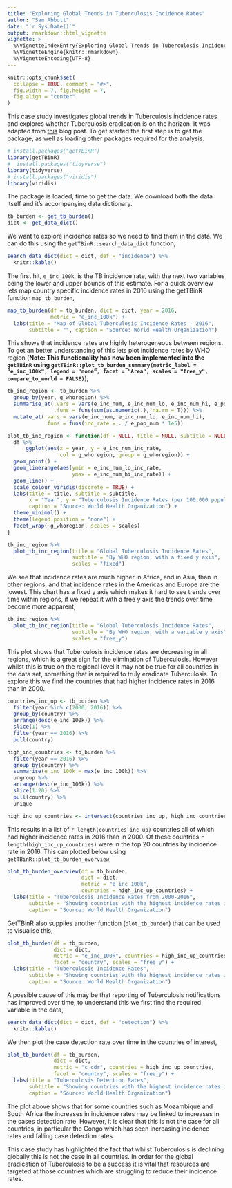 ```yaml
---
title: "Exploring Global Trends in Tuberculosis Incidence Rates"
author: "Sam Abbott"
date: "`r Sys.Date()`"
output: rmarkdown::html_vignette
vignette: >
  %\VignetteIndexEntry{Exploring Global Trends in Tuberculosis Incidence Rates}
  %\VignetteEngine{knitr::rmarkdown}
  %\VignetteEncoding{UTF-8}
---
```


```r
knitr::opts_chunk$set(
  collapse = TRUE, comment = "#>",
  fig.width = 7, fig.height = 7, 
  fig.align = "center"
)
```

This case study investigates global trends in Tuberculosis incidence rates and explores whether Tuberculosis eradication is on the horizon. It was adapted from [this](https://www.samabbott.co.uk/post/intro-gettbinr/) blog post. To get started the first step is to get the package, as well as loading other packages required for the analysis.

```r
# install.packages("getTBinR")
library(getTBinR)
#  install.packages("tidyverse")
library(tidyverse)
# install.packages("viridis")
library(viridis)
```

The package is loaded, time to get the data. We download both the data itself and it's accompanying data dictionary.

```r
tb_burden <- get_tb_burden()
dict <- get_data_dict()
```

We want to explore incidence rates so we need to find them in the data. We can do this using the `getTBinR::search_data_dict` function,

```r
search_data_dict(dict = dict, def = "incidence") %>% 
  knitr::kable()
```

The first hit, `e_inc_100k`, is the TB incidence rate, with the next two variables being the lower and upper bounds of this estimate. For a quick overview lets map country specific incidence rates in 2016 using the getTBinR function `map_tb_burden`,

```r
map_tb_burden(df = tb_burden, dict = dict, year = 2016,
              metric = "e_inc_100k") +
  labs(title = "Map of Global Tuberculosis Incidence Rates - 2016",
       subtitle = "", caption = "Source: World Health Organization")
```

This shows that incidence rates are highly heterogeneous between regions. To get an better understanding of this lets plot incidence rates by WHO region (**Note: This functionality has now been implemented into the `getTBinR` using `getTBinR::plot_tb_burden_summary(metric_label = "e_inc_100k", legend = "none", facet = "Area", scales = "free_y", compare_to_world = FALSE)`**), 

```r
tb_inc_region <- tb_burden %>% 
  group_by(year, g_whoregion) %>% 
  summarise_at(.vars = vars(e_inc_num, e_inc_num_lo, e_inc_num_hi, e_pop_num),
               .funs = funs(sum(as.numeric(.), na.rm = T))) %>% 
  mutate_at(.vars = vars(e_inc_num, e_inc_num_lo, e_inc_num_hi),
            .funs = funs(inc_rate = . / e_pop_num * 1e5))

plot_tb_inc_region <- function(df = NULL, title = NULL, subtitle = NULL, scales = NULL) {
  df %>% 
      ggplot(aes(x = year, y = e_inc_num_inc_rate,
                 col = g_whoregion, group = g_whoregion)) +
  geom_point() +
  geom_linerange(aes(ymin = e_inc_num_lo_inc_rate, 
                     ymax = e_inc_num_hi_inc_rate)) +
  geom_line() +
  scale_colour_viridis(discrete = TRUE) +
  labs(title = title, subtitle = subtitle, 
       x = "Year", y = "Tuberculosis Incidence Rates (per 100,000 population)",
       caption = "Source: World Health Organization") +
  theme_minimal() +
  theme(legend.position = "none") +
  facet_wrap(~g_whoregion, scales = scales)
}

tb_inc_region %>% 
  plot_tb_inc_region(title = "Global Tuberculosis Incidence Rates",
                     subtitle = "By WHO region, with a fixed y axis",
                     scales = "fixed")
```

We see that incidence rates are much higher in Africa, and in Asia, than in other regions, and that incidence rates in the Americas and Europe are the lowest. This chart has a fixed y axis which makes it hard to see trends over time within regions, if we repeat it with a free y axis the trends over time become more apparent,

```r
tb_inc_region %>% 
  plot_tb_inc_region(title = "Global Tuberculosis Incidence Rates",
                     subtitle = "By WHO region, with a variable y axis",
                     scales = "free_y")
```

This plot shows that Tuberculosis incidence rates are decreasing in all regions, which is a great sign for the elimination of Tuberculosis. However whilst this is true on the regional level it may not be true for all countries in the data set, something that is required to truly eradicate Tuberculosis. To explore this we find the countries that had higher incidence rates in 2016 than in 2000.

```r
countries_inc_up <- tb_burden %>% 
  filter(year %in% c(2000, 2016)) %>% 
  group_by(country) %>% 
  arrange(desc(e_inc_100k)) %>% 
  slice(1) %>% 
  filter(year == 2016) %>% 
  pull(country)

high_inc_countries <- tb_burden %>% 
  filter(year == 2016) %>% 
  group_by(country) %>% 
  summarise(e_inc_100k = max(e_inc_100k)) %>% 
  ungroup %>% 
  arrange(desc(e_inc_100k)) %>% 
  slice(1:20) %>% 
  pull(country) %>% 
  unique

high_inc_up_countries <- intersect(countries_inc_up, high_inc_countries)
```

This results in a list of `r length(countries_inc_up)` countries all of which had higher incidence rates in 2016 than in 2000. Of these countries `r  length(high_inc_up_countries)` were in the top 20 countries by incidence rate in 2016. This can plotted below using `getTBinR::plot_tb_burden_overview`, 

```r
plot_tb_burden_overview(df = tb_burden,
                        dict = dict, 
                        metric = "e_inc_100k", 
                        countries = high_inc_up_countries) +
  labs(title = "Tuberculosis Incidence Rates from 2000-2016",
       subtitle = "Showing countries with the highest incidence rates in which incidence rates are increasing",
       caption = "Source: World Health Organization")
```

GetTBinR also supplies another function (`plot_tb_burden`) that can be used to visualise this,

```r
plot_tb_burden(df = tb_burden,
               dict = dict,
               metric = "e_inc_100k", countries = high_inc_up_countries, 
               facet = "country", scales = "free_y") +
  labs(title = "Tuberculosis Incidence Rates",
       subtitle = "Showing countries with the highest incidence rates in which incidence rates are increasing",
       caption = "Source: World Health Organization")
```

A possible cause of this may be that reporting of Tuberculosis notifications has improved over time, to understand this we first find the required variable in the data,

```r
search_data_dict(dict = dict, def = "detection") %>% 
  knitr::kable()
```

We then plot the case detection rate over time in the countries of interest,

```r
plot_tb_burden(df = tb_burden,
               dict = dict,
               metric = "c_cdr", countries = high_inc_up_countries, 
               facet = "country", scales = "free_y") +
  labs(title = "Tuberculosis Detection Rates",
       subtitle = "Showing countries with the highest incidence rates in which incidence rates are increasing",
       caption = "Source: World Health Organization")
```

The plot above shows that for some countries such as Mozambique and South Africa the increases in incidence rates may be linked to increases in the cases detection rate. However, it is clear that this is not the case for all countries, in particular the Congo which has seen increasing incidence rates and falling case detection rates.

This case study has highlighted the fact that whilst Tuberculosis is declining globally this is not the case in all countries. In order for the global eradication of Tuberculosis to be a success it is vital that resources are targeted at those countries which are struggling to reduce their incidence rates. 
